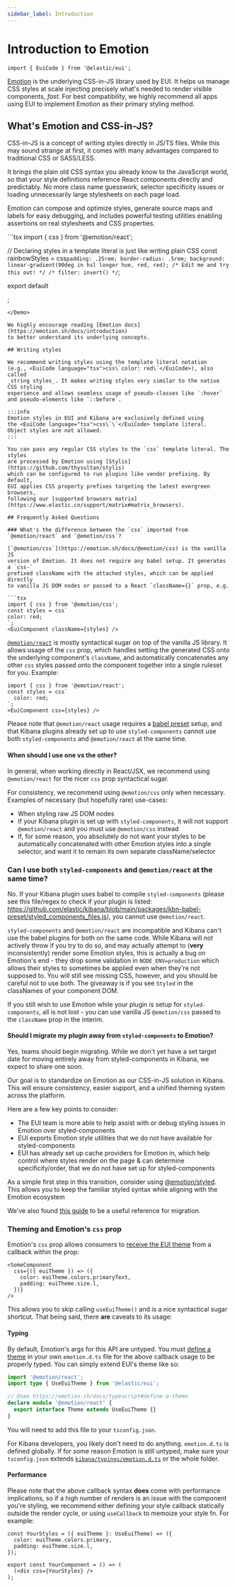 ```yaml
---
sidebar_label: Introduction
---
```


# Introduction to Emotion

```mdx-code-block
import { EuiCode } from '@elastic/eui';
```

[Emotion](https://emotion.sh/) is the underlying CSS-in-JS library used by EUI.
It helps us manage CSS styles at scale injecting precisely what's needed
to render visible components, _fast_.
For best compatibility, we highly recommend all apps using EUI to implement
Emotion as their primary styling method.

## What's Emotion and CSS-in-JS?

CSS-in-JS is a concept of writing styles directly in JS/TS files.
While this may sound strange at first, it comes with many advantages compared
to traditional CSS or SASS/LESS.

It brings the plain old CSS syntax you already know to the JavaScript world,
so that your style definitions reference React components directly
and predictably. No more class name guesswork, selector specificity issues
or loading unnecessarily large stylesheets on each page load.

Emotion can compose and optimize styles, generate source maps and labels
for easy debugging, and includes powerful testing utilities enabling assertions
on real stylesheets and CSS properties.

<Demo isSourceOpen>
  ```tsx
  import { css } from '@emotion/react';

  // Declaring styles in a template literal is just like writing plain CSS
  const rainbowStyles = css`
    padding: .25rem;
    border-radius: .5rem;
    background: linear-gradient(90deg in hsl longer hue, red, red);
    /* Edit me and try this out! */
    /* filter: invert() */
  `;

  export default <div css={rainbowStyles} />;
  ```
</Demo>

We highly encourage reading [Emotion docs](https://emotion.sh/docs/introduction)
to better understand its underlying concepts.

## Writing styles

We recommend writing styles using the template literal notation
(e.g., <EuiCode language="tsx">css\`color: red\`</EuiCode>), also called
_string styles_. It makes writing styles very similar to the native CSS styling
experience and allows seamless usage of pseudo-classes like `:hover`
and pseudo-elements like `::before`.

:::info
Emotion styles in EUI and Kibana are exclusively defined using
the <EuiCode language="tsx">css\`\`</EuiCode> template literal.
Object styles are not allowed.
:::

You can pass any regular CSS styles to the `css` template literal. The styles
are processed by Emotion using [Stylis](https://github.com/thysultan/stylis)
which can be configured to run plugins like vendor prefixing. By default,
EUI applies CSS property prefixes targeting the latest evergreen browsers,
following our [supported browsers matrix](https://www.elastic.co/support/matrix#matrix_browsers).

## Frequently Asked Questions

### What's the difference between the `css` imported from `@emotion/react` and `@emotion/css`?

[`@emotion/css`](https://emotion.sh/docs/@emotion/css) is the vanilla JS
version of Emotion. It does not require any babel setup. It generates a `css-`
prefixed className with the attached styles, which can be applied directly
to vanilla JS DOM nodes or passed to a React `className={}` prop, e.g.

```tsx
import { css } from '@emotion/css';
const styles = css`
  color: red;
`;
<EuiComponent className={styles} />
```

[`@emotion/react`](https://emotion.sh/docs/@emotion/react) is mostly
syntactical sugar on top of the vanilla JS library. It allows usage
of the `css` prop, which handles setting the generated CSS onto the underlying
component's `className`, and automatically concatenates any other `css` styles
passed onto the component together into a single ruleset for you. Example:

```tsx
import { css } from '@emotion/react';
const styles = css`
  color: red;
`;
<EuiComponent css={styles} />
```

Please note that `@emotion/react` usage requires a
[babel preset](https://www.npmjs.com/package/@emotion/babel-preset-css-prop)
setup, and that Kibana plugins already set up to use `styled-components` cannot
use both `styled-components` and `@emotion/react` at the same time.

#### When should I use one vs the other?

In general, when working directly in React/JSX, we recommend using
`@emotion/react` for the nicer `css` prop syntactical sugar.

For consistency, we recommend using `@emotion/css` only when necessary.
Examples of necessary (but hopefully rare) use-cases:
- When styling raw JS DOM nodes
- If your Kibana plugin is set up with `styled-components`, it will not support `@emotion/react` and you must use `@emotion/css` instead
- If, for some reason, you absolutely do not want your styles to be automatically concatenated with other Emotion styles into a single selector, and want it to remain its own separate className/selector

### Can I use both `styled-components` and `@emotion/react` at the same time?

No. If your Kibana plugin uses babel to compile `styled-components` (please see this file/regex to check if your plugin is listed: https://github.com/elastic/kibana/blob/main/packages/kbn-babel-preset/styled_components_files.js), you cannot use `@emotion/react`.

`styled-components` and `@emotion/react` are incompatible and Kibana can't use the babel plugins for both on the same code. While Kibana will not actively throw if you try to do so, and may actually attempt to (**very** inconsistently) render some Emotion styles, this is actually a bug on Emotion's end - they drop some validation in `NODE_ENV=production` which allows their styles to sometimes be applied even when they're not supposed to. You will still see missing CSS, however, and you should be careful not to use both. The giveaway is if you see `Styled` in the classNames of your component DOM.

If you still wish to use Emotion while your plugin is setup for `styled-components`, all is not lost - you can use vanilla JS `@emotion/css` passed to the `className` prop in the interim.

#### Should I migrate my plugin away from `styled-components` to Emotion?

Yes, teams should begin migrating. While we don't yet have a set target date for moving entirely away from styled-components in Kibana, we expect to share one soon.

Our goal is to standardize on Emotion as our CSS-in-JS solution in Kibana. This will ensure consistency, easier support, and a unified theming system across the platform.

Here are a few key points to consider:

- The EUI team is more able to help assist with or debug styling issues in Emotion over styled-components
- EUI exports Emotion style utilities that we do not have available for styled-components
- EUI has already set up cache providers for Emotion in, which help control where styles render on the page & can determine specificity/order, that we do not have set up for styled-components

As a simple first step in this transition, consider using [@emotion/styled](https://emotion.sh/docs/styled). This allows you to keep the familiar styled syntax while aligning with the Emotion ecosystem

We've also found [this guide](https://simonhartcher.com/migrating-from-styled-components-to-emotion) to be a useful reference for migration.

### Theming and Emotion's `css` prop

Emotion's `css` prop allows consumers to [receive the EUI theme](https://emotion.sh/docs/theming#css-prop) from a callback within the prop:

```tsx
<SomeComponent
  css={({ euiTheme }) => ({
    color: euiTheme.colors.primaryText,
    padding: euiTheme.size.l,
  })}
/>
```

This allows you to skip calling `useEuiTheme()` and is a nice syntactical sugar shortcut. That being said, there **are** caveats to its usage:

#### Typing

By default, Emotion's args for this API are untyped. You must [define a theme](https://emotion.sh/docs/typescript#define-a-theme) in your own `emotion.d.ts` file for the above callback usage to be properly typed. You can simply extend EUI's theme like so:

```ts
import '@emotion/react';
import type { UseEuiTheme } from '@elastic/eui';

// @see https://emotion.sh/docs/typescript#define-a-theme
declare module '@emotion/react' {
  export interface Theme extends UseEuiTheme {}
}
```

You will need to add this file to your `tsconfig.json`.

For Kibana developers, you likely don't need to do anything. `emotion.d.ts` is defined globally. If for some reason Emotion is still untyped, make sure your `tsconfig.json` extends [`kibana/typings/emotion.d.ts`](https://github.com/elastic/kibana/blob/main/typings/emotion.d.ts) or the whole folder.

#### Performance

Please note that the above callback syntax **does** come with performance implications, so if a high number of renders is an issue with the component you're styling, we recommend either defining your style callback statically outside the render cycle, or using `useCallback` to memoize your style fn. For example:

```tsx
const YourStyles = ({ euiTheme }: UseEuiTheme) => ({
  color: euiTheme.colors.primary,
  padding: euiTheme.size.l,
});

export const YourComponent = () => (
  (<div css={YourStyles} />
);
```

